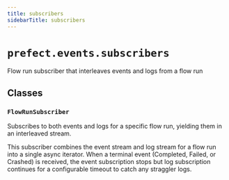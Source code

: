 ```yaml
---
title: subscribers
sidebarTitle: subscribers
---
```


# `prefect.events.subscribers`



Flow run subscriber that interleaves events and logs from a flow run


## Classes

### `FlowRunSubscriber` <sup><a href="https://github.com/PrefectHQ/prefect/blob/main/src/prefect/events/subscribers.py#L26" target="_blank"><Icon icon="github" style="width: 14px; height: 14px;" /></a></sup>


Subscribes to both events and logs for a specific flow run, yielding them
in an interleaved stream.

This subscriber combines the event stream and log stream for a flow run into
a single async iterator. When a terminal event (Completed, Failed, or Crashed)
is received, the event subscription stops but log subscription continues for a
configurable timeout to catch any straggler logs.

